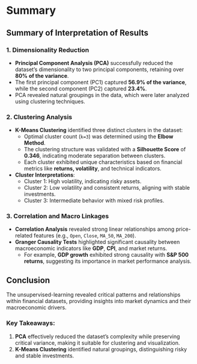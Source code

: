 # Summary

## Summary of Interpretation of Results

### 1. Dimensionality Reduction
- **Principal Component Analysis (PCA)** successfully reduced the dataset's dimensionality to two principal components, retaining over **80% of the variance**.
- The first principal component (PC1) captured **56.9% of the variance**, while the second component (PC2) captured **23.4%**.
- PCA revealed natural groupings in the data, which were later analyzed using clustering techniques.

### 2. Clustering Analysis
- **K-Means Clustering** identified three distinct clusters in the dataset:
  - Optimal cluster count (`k=3`) was determined using the **Elbow Method**.
  - The clustering structure was validated with a **Silhouette Score** of **0.346**, indicating moderate separation between clusters.
  - Each cluster exhibited unique characteristics based on financial metrics like **returns, volatility**, and technical indicators.
- **Cluster Interpretations**:
  - Cluster 1: High volatility, indicating risky assets.
  - Cluster 2: Low volatility and consistent returns, aligning with stable investments.
  - Cluster 3: Intermediate behavior with mixed risk profiles.

### 3. Correlation and Macro Linkages
- **Correlation Analysis** revealed strong linear relationships among price-related features (e.g., `Open`, `Close`, `MA_50`, `MA_200`).
- **Granger Causality Tests** highlighted significant causality between macroeconomic indicators like **GDP**, **CPI**, and market returns.
  - For example, **GDP growth** exhibited strong causality with **S&P 500 returns**, suggesting its importance in market performance analysis.

## Conclusion

The unsupervised-learning revealed critical patterns and relationships within financial datasets, providing insights into market dynamics and their macroeconomic drivers.

### Key Takeaways:
1. **PCA** effectively reduced the dataset’s complexity while preserving critical variance, making it suitable for clustering and visualization.
2. **K-Means Clustering** identified natural groupings, distinguishing risky and stable investments.